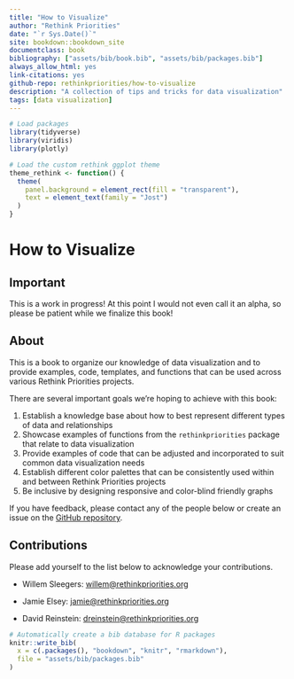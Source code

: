 ```yaml
---
title: "How to Visualize"
author: "Rethink Priorities"
date: "`r Sys.Date()`"
site: bookdown::bookdown_site
documentclass: book
bibliography: ["assets/bib/book.bib", "assets/bib/packages.bib"]
always_allow_html: yes
link-citations: yes
github-repo: rethinkpriorities/how-to-visualize
description: "A collection of tips and tricks for data visualization"
tags: [data visualization]
---
```


```r
# Load packages
library(tidyverse)
library(viridis)
library(plotly)

# Load the custom rethink ggplot theme
theme_rethink <- function() {
  theme(
    panel.background = element_rect(fill = "transparent"),
    text = element_text(family = "Jost")
  )
}
```

# How to Visualize {-}

## Important {-}

This is a work in progress! At this point I would not even call it an alpha, so please be patient while we finalize this book!

## About {-}

This is a book to organize our knowledge of data visualization and to provide examples, code, templates, and functions that can be used across various Rethink Priorities projects.

There are several important goals we're hoping to achieve with this book:

1. Establish a knowledge base about how to best represent different types of data and relationships
2. Showcase examples of functions from the `rethinkpriorities` package that relate to data visualization
3. Provide examples of code that can be adjusted and incorporated to suit common data visualization needs
4. Establish different color palettes that can be consistently used within and between Rethink Priorities projects
5. Be inclusive by designing responsive and color-blind friendly graphs

If you have feedback, please contact any of the people below or create an issue
on the [GitHub repository](https://github.com/rethinkpriorities/how-to-visualize/issues).

## Contributions {-}

Please add yourself to the list below to acknowledge your contributions.

- Willem Sleegers: [willem@rethinkpriorities.org](mailto:willem@rethinkpriorities.org)

- Jamie Elsey:
[jamie@rethinkpriorities.org](mailto:jamie@rethinkpriorities.org)

- David Reinstein: [dreinstein@rethinkpriorities.org](mailto:dreinstein@rethinkpriorities.org)


```r
# Automatically create a bib database for R packages
knitr::write_bib(
  x = c(.packages(), "bookdown", "knitr", "rmarkdown"),
  file = "assets/bib/packages.bib"
)
```
